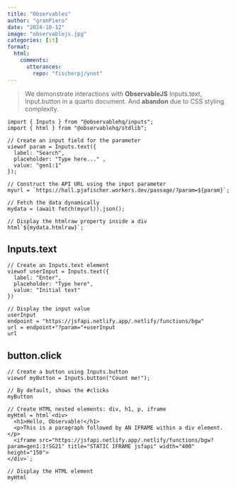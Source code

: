 ```yaml
---
title: "Observables"
author: "granPiero"
date: "2024-10-12"
image: "observablejs.jpg"
categories: [it]
format: 
  html:
    comments:
      utterances: 
        repo: "fischerpj/ynot"
---
```


> We demonstrate interactions with **ObservableJS** Inputs.text, Input.button in a quarto document. And **abandon** due to CSS styling complexity.

```ojs
import { Inputs } from "@observablehq/inputs";
import { html } from "@observablehq/stdlib";

// Create an input field for the parameter
viewof param = Inputs.text({ 
  label: "Search", 
  placeholder: "Type here..." ,
  value: "gen1:1"
});

// Construct the API URL using the input parameter
myurl = `https://hall.pjafischer.workers.dev/passage/?param=${param}`;

// Fetch the data dynamically
mydata = (await fetch(myurl)).json();

// Display the htmlraw property inside a div
html`${mydata.htmlraw}`;
```

## Inputs.text

```ojs

// Create an Inputs.text element
viewof userInput = Inputs.text({
  label: "Enter",
  placeholder: "Type here",
  value: "Initial text"
})

// Display the input value
userInput
endpoint = "https://jsfapi.netlify.app/.netlify/functions/bgw"
url = endpoint+"?param="+userInput
url
```

## button.click

```ojs
// Create a button using Inputs.button
viewof myButton = Inputs.button("Count me!");

// By default, shows the #clicks
myButton
```

```ojs

// Create HTML nested elements: div, h1, p, iframe
myHtml = html`<div>
  <h1>Hello, Observable!</h1>
  <p>This is a paragraph followed by AN IFRAME within a div element.</p>
  <iframe src="https://jsfapi.netlify.app/.netlify/functions/bgw?param=gen1:1!SG21" title="STATIC IFRAME jsfapi" width="400" height="150">
</div>`;

// Display the HTML element
myHtml
```
